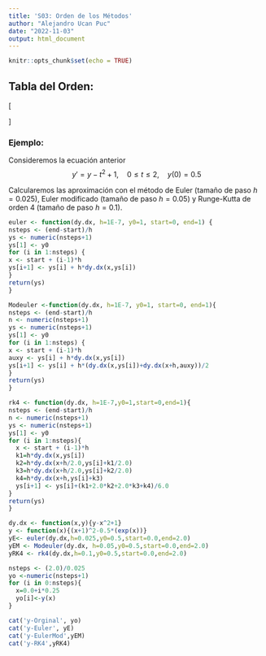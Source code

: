 ```yaml
---
title: 'S03: Orden de los Métodos'
author: "Alejandro Ucan Puc"
date: "2022-11-03"
output: html_document
---
```


```r
knitr::opts_chunk$set(echo = TRUE)
```

## Tabla del Orden:
 
 \[
 \begin{array}{ccccc} 
 \hline
 \mbox{Método} & \mbox{Euler} & \mbox{Euler Modificado} & \mbox{RK4} \\ \hline
 \mbox{Evaluaciones por paso} & 1 & 2 & 4 \\ \hline
 \mbox{Orden del Error} & O(h) & O(h^2) & O(h^4)
 \end{array}
\]

### Ejemplo:

Consideremos la ecuación anterior $$y'=y-t^2+1, \quad 0\leq t\leq 2, \quad y(0)=0.5$$

Calcularemos las aproximación con el método de Euler (tamaño de paso $h=0.025$), Euler modificado (tamaño de paso $h=0.05$) y Runge-Kutta de orden 4 (tamaño de paso $h=0.1$).

```r
euler <- function(dy.dx, h=1E-7, y0=1, start=0, end=1) {
nsteps <- (end-start)/h
ys <- numeric(nsteps+1)
ys[1] <- y0
for (i in 1:nsteps) {
x <- start + (i-1)*h
ys[i+1] <- ys[i] + h*dy.dx(x,ys[i])
}
return(ys)
}

Modeuler <-function(dy.dx, h=1E-7, y0=1, start=0, end=1){
nsteps <- (end-start)/h
n <- numeric(nsteps+1)
ys <- numeric(nsteps+1)
ys[1] <- y0
for (i in 1:nsteps) {
x <- start + (i-1)*h
auxy <- ys[i] + h*dy.dx(x,ys[i])
ys[i+1] <- ys[i] + h*(dy.dx(x,ys[i])+dy.dx(x+h,auxy))/2
}
return(ys)
}

rk4 <- function(dy.dx, h=1E-7,y0=1,start=0,end=1){
nsteps <- (end-start)/h
n <- numeric(nsteps+1)
ys <- numeric(nsteps+1)
ys[1] <- y0
for (i in 1:nsteps){
  x <- start + (i-1)*h
  k1=h*dy.dx(x,ys[i])
  k2=h*dy.dx(x+h/2.0,ys[i]+k1/2.0)
  k3=h*dy.dx(x+h/2.0,ys[i]+k2/2.0)
  k4=h*dy.dx(x+h,ys[i]+k3)
  ys[i+1] <- ys[i]+(k1+2.0*k2+2.0*k3+k4)/6.0
}
return(ys)
}
```

```r
dy.dx <- function(x,y){y-x^2+1}
y <- function(x){(x+1)^2-0.5*(exp(x))}
yE<- euler(dy.dx,h=0.025,y0=0.5,start=0.0,end=2.0)
yEM <- Modeuler(dy.dx, h=0.05,y0=0.5,start=0.0,end=2.0)
yRK4 <- rk4(dy.dx,h=0.1,y0=0.5,start=0.0,end=2.0)
```

```r
nsteps <- (2.0)/0.025
yo <-numeric(nsteps+1)
for (i in 0:nsteps){
  x=0.0+i*0.25
  yo[i]<-y(x)
}

cat('y-Orginal', yo)
cat('y-Euler', yE)
cat('y-EulerMod',yEM)
cat('y-RK4',yRK4)
```



